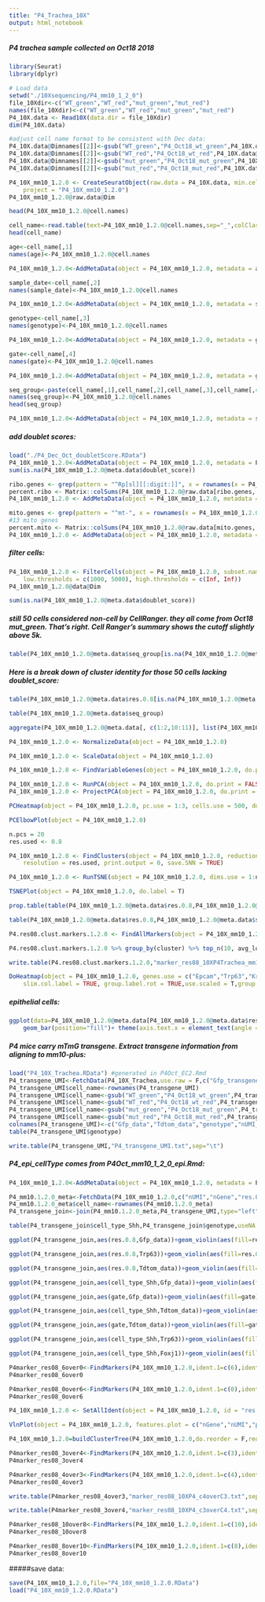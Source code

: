 ```yaml
---
title: "P4_Trachea_10X"
output: html_notebook
---
```

##### P4 trachea sample collected on Oct18 2018

```r
library(Seurat)
library(dplyr)
```
```r
# Load data
setwd("./10Xsequencing/P4_mm10_1_2_0")
file_10Xdir<-c("WT_green","WT_red","mut_green","mut_red")
names(file_10Xdir)<-c("WT_green","WT_red","mut_green","mut_red")
P4_10X.data <- Read10X(data.dir = file_10Xdir)
dim(P4_10X.data)
```

```r
#adjust cell name format to be consistent with Dec data:
P4_10X.data@Dimnames[[2]]<-gsub("WT_green","P4_Oct18_wt_green",P4_10X.data@Dimnames[[2]])
P4_10X.data@Dimnames[[2]]<-gsub("WT_red","P4_Oct18_wt_red",P4_10X.data@Dimnames[[2]])
P4_10X.data@Dimnames[[2]]<-gsub("mut_green","P4_Oct18_mut_green",P4_10X.data@Dimnames[[2]])
P4_10X.data@Dimnames[[2]]<-gsub("mut_red","P4_Oct18_mut_red",P4_10X.data@Dimnames[[2]])
```


```r
P4_10X_mm10_1.2.0 <- CreateSeuratObject(raw.data = P4_10X.data, min.cells = 1, min.genes = 1000, 
    project = "P4_10X_mm10_1.2.0")
P4_10X_mm10_1.2.0@raw.data@Dim
```

```r
head(P4_10X_mm10_1.2.0@cell.names)
```
```r
cell_name<-read.table(text=P4_10X_mm10_1.2.0@cell.names,sep="_",colClasses = "character")
head(cell_name)
```
```r
age<-cell_name[,1]
names(age)<-P4_10X_mm10_1.2.0@cell.names
```
```r
P4_10X_mm10_1.2.0<-AddMetaData(object = P4_10X_mm10_1.2.0, metadata = age, col.name = "age")
```

```r
sample_date<-cell_name[,2]
names(sample_date)<-P4_10X_mm10_1.2.0@cell.names
```
```r
P4_10X_mm10_1.2.0<-AddMetaData(object = P4_10X_mm10_1.2.0, metadata = sample_date, col.name = "sample_date")
```


```r
genotype<-cell_name[,3]
names(genotype)<-P4_10X_mm10_1.2.0@cell.names
```
```r
P4_10X_mm10_1.2.0<-AddMetaData(object = P4_10X_mm10_1.2.0, metadata = genotype, col.name = "genotype")
```

```r
gate<-cell_name[,4]
names(gate)<-P4_10X_mm10_1.2.0@cell.names
```
```r
P4_10X_mm10_1.2.0<-AddMetaData(object = P4_10X_mm10_1.2.0, metadata = gate, col.name = "gate")
```

```r
seq_group<-paste(cell_name[,1],cell_name[,2],cell_name[,3],cell_name[,4],sep="_")
names(seq_group)<-P4_10X_mm10_1.2.0@cell.names
head(seq_group)
```
```r
P4_10X_mm10_1.2.0<-AddMetaData(object = P4_10X_mm10_1.2.0, metadata = seq_group, col.name = "seq_group")
```

##### add doublet scores:
```r
load("./P4_Dec_Oct_doubletScore.RData")
P4_10X_mm10_1.2.0<-AddMetaData(object = P4_10X_mm10_1.2.0, metadata = P4_Dec_Oct_doubletScore, col.name = "doublet_score")
sum(is.na(P4_10X_mm10_1.2.0@meta.data$doublet_score))
```

```r
ribo.genes <- grep(pattern = "^Rp[sl][[:digit:]]", x = rownames(x = P4_10X_mm10_1.2.0@data), value = TRUE)
percent.ribo <- Matrix::colSums(P4_10X_mm10_1.2.0@raw.data[ribo.genes, ])/Matrix::colSums(P4_10X_mm10_1.2.0@raw.data)
P4_10X_mm10_1.2.0 <- AddMetaData(object = P4_10X_mm10_1.2.0, metadata = percent.ribo, col.name = "percent.ribo")
```

```r
mito.genes <- grep(pattern = "^mt-", x = rownames(x = P4_10X_mm10_1.2.0@data), value = TRUE)
#13 mito genes
percent.mito <- Matrix::colSums(P4_10X_mm10_1.2.0@raw.data[mito.genes, ])/Matrix::colSums(P4_10X_mm10_1.2.0@raw.data)
P4_10X_mm10_1.2.0 <- AddMetaData(object = P4_10X_mm10_1.2.0, metadata = percent.mito, col.name = "percent.mito")
```

##### filter cells:
```r
P4_10X_mm10_1.2.0 <- FilterCells(object = P4_10X_mm10_1.2.0, subset.names = c("nGene", "nUMI"), 
    low.thresholds = c(1000, 5000), high.thresholds = c(Inf, Inf))
P4_10X_mm10_1.2.0@data@Dim
```

```r
sum(is.na(P4_10X_mm10_1.2.0@meta.data$doublet_score))
```
##### still 50 cells considered non-cell by CellRanger. they all come from Oct18 mut_green. That's right. Cell Ranger's summary shows the cutoff slightly above 5k.

```r
table(P4_10X_mm10_1.2.0@meta.data$seq_group[is.na(P4_10X_mm10_1.2.0@meta.data$doublet_score)])
```
##### Here is a break down of cluster identity for those 50 cells lacking doublet_score:
```r
table(P4_10X_mm10_1.2.0@meta.data$res.0.8[is.na(P4_10X_mm10_1.2.0@meta.data$doublet_score)],P4_10X_mm10_1.2.0@meta.data$seq_group[is.na(P4_10X_mm10_1.2.0@meta.data$doublet_score)])
```


```r
table(P4_10X_mm10_1.2.0@meta.data$seq_group)
```
```r
aggregate(P4_10X_mm10_1.2.0@meta.data[, c(1:2,10:11)], list(P4_10X_mm10_1.2.0@meta.data$seq_group), median)

```

```r
P4_10X_mm10_1.2.0 <- NormalizeData(object = P4_10X_mm10_1.2.0)
```
```r
P4_10X_mm10_1.2.0 <- ScaleData(object = P4_10X_mm10_1.2.0)
```


```r
P4_10X_mm10_1.2.0 <- FindVariableGenes(object = P4_10X_mm10_1.2.0, do.plot = TRUE, x.low.cutoff=0.1,x.high.cutoff = Inf, y.cutoff = 0.5)
```
```r
P4_10X_mm10_1.2.0 <- RunPCA(object = P4_10X_mm10_1.2.0, do.print = FALSE)
P4_10X_mm10_1.2.0 <- ProjectPCA(object = P4_10X_mm10_1.2.0, do.print = FALSE)
```
```r
PCHeatmap(object = P4_10X_mm10_1.2.0, pc.use = 1:3, cells.use = 500, do.balanced = TRUE, label.columns = FALSE, num.genes = 20)

```
```r
PCElbowPlot(object = P4_10X_mm10_1.2.0)
```
```r
n.pcs = 20
res.used <- 0.8

P4_10X_mm10_1.2.0 <- FindClusters(object = P4_10X_mm10_1.2.0, reduction.type = "pca", dims.use = 1:n.pcs, 
    resolution = res.used, print.output = 0, save.SNN = TRUE)
```
```r
P4_10X_mm10_1.2.0 <- RunTSNE(object = P4_10X_mm10_1.2.0, dims.use = 1:n.pcs, seed.use = 10, perplexity=30, dim.embed = 2)

```

```r
TSNEPlot(object = P4_10X_mm10_1.2.0, do.label = T)

```
```r
prop.table(table(P4_10X_mm10_1.2.0@meta.data$res.0.8,P4_10X_mm10_1.2.0@meta.data$seq_group),2)
```

```r
table(P4_10X_mm10_1.2.0@meta.data$res.0.8,P4_10X_mm10_1.2.0@meta.data$seq_group)
```

```r
P4.res08.clust.markers.1.2.0 <- FindAllMarkers(object = P4_10X_mm10_1.2.0, only.pos = TRUE, min.pct = 0.25, thresh.use = 0.25)

```

```r
P4.res08.clust.markers.1.2.0 %>% group_by(cluster) %>% top_n(10, avg_logFC)
```
```r
write.table(P4.res08.clust.markers.1.2.0,"marker_res08_10XP4Trachea_mm10_1_2_0.txt",sep="\t")
```

```r
DoHeatmap(object = P4_10X_mm10_1.2.0, genes.use = c("Epcam","Trp63","Krt5","Col6a1","Col6a2","Col6a3","Bgn","Postn","Mki67","Top2a","Creb3l1","Muc5ac","Gp2","Rac2","Galnt6","Ptgdr","Cd177","Foxj1","Foxn4","Calca","Snap25","Ascl1","Chga","Cd3g","C1qb","Fcer1g","Cd52","Mbp","Plp1","Egfl7","Cdh5","Pecam1","Alas2","Hbb-bs","Sox9","Dcn","Twist2","Ano1","Acta2","Tagln","Myh11","Notch3","Adipoq","Car3","Fabp4","Col11a1","Acan"), 
    slim.col.label = TRUE, group.label.rot = TRUE,use.scaled = T,group.by="res.0.8",cex.row = 20,group.cex = 30)
```

##### epithelial cells:
```r
ggplot(data=P4_10X_mm10_1.2.0@meta.data[P4_10X_mm10_1.2.0@meta.data$res.0.8 %in% c(1:5,8,11),],aes(genotype,fill=res.0.8))+ 
    geom_bar(position="fill")+ theme(axis.text.x = element_text(angle = 45, hjust = 1))
```


##### P4 mice carry mTmG transgene. Extract transgene information from aligning to mm10-plus:
```r
load("P4_10X_Trachea.RData") #generated in P4Oct_EC2.Rmd
P4_transgene_UMI<-FetchData(P4_10X_Trachea,use.raw = F,c("Gfp_transgene","Tdtom_transgene","genotype","nUMI","nGene"))
P4_transgene_UMI$cell_name<-rownames(P4_transgene_UMI)
P4_transgene_UMI$cell_name<-gsub("WT_green","P4_Oct18_wt_green",P4_transgene_UMI$cell_name)
P4_transgene_UMI$cell_name<-gsub("WT_red","P4_Oct18_wt_red",P4_transgene_UMI$cell_name)
P4_transgene_UMI$cell_name<-gsub("mut_green","P4_Oct18_mut_green",P4_transgene_UMI$cell_name)
P4_transgene_UMI$cell_name<-gsub("mut_red","P4_Oct18_mut_red",P4_transgene_UMI$cell_name)
colnames(P4_transgene_UMI)<-c("Gfp_data","Tdtom_data","genotype","nUMI_mm10plus","nGene_mm10plus","cell_name")
table(P4_transgene_UMI$genotype)
```
```r
write.table(P4_transgene_UMI,"P4_transgene_UMI.txt",sep="\t")
```
##### P4_epi_cellType comes from P4Oct_mm10_1_2_0_epi.Rmd:
```r
P4_10X_mm10_1.2.0<-AddMetaData(object = P4_10X_mm10_1.2.0, metadata = P4_epi_cellType, col.name = "cell_type_Shh")
```
```r
P4_mm10.1.2.0_meta<-FetchData(P4_10X_mm10_1.2.0,c("nUMI","nGene","res.0.8","gate","Epcam","Trp63","Gp2","Foxj1","Creb3l1","cell_type_Shh"))
P4_mm10.1.2.0_meta$cell_name<-rownames(P4_mm10.1.2.0_meta)
P4_transgene_join<-join(P4_mm10.1.2.0_meta,P4_transgene_UMI,type="left",by="cell_name")
```
```r
table(P4_transgene_join$cell_type_Shh,P4_transgene_join$genotype,useNA = "always")
```
```r
ggplot(P4_transgene_join,aes(res.0.8,Gfp_data))+geom_violin(aes(fill=res.0.8))+ geom_jitter(height = 0, width = 0.3,size=0.2)

```

```r
ggplot(P4_transgene_join,aes(res.0.8,Trp63))+geom_violin(aes(fill=res.0.8))+ geom_jitter(height = 0, width = 0.3,size=0.2)

```





```r
ggplot(P4_transgene_join,aes(res.0.8,Tdtom_data))+geom_violin(aes(fill=res.0.8))+ geom_jitter(height = 0, width = 0.3,size=0.2)

```
```r
ggplot(P4_transgene_join,aes(cell_type_Shh,Gfp_data))+geom_violin(aes(fill=cell_type_Shh))+ geom_jitter(height = 0, width = 0.3,size=0.2) + theme(axis.text.x = element_text(angle = 45, hjust = 1))

```
```r
ggplot(P4_transgene_join,aes(gate,Gfp_data))+geom_violin(aes(fill=gate))+ geom_jitter(height = 0, width = 0.3,size=0.2) + theme(axis.text.x = element_text(angle = 45, hjust = 1))

```
```r
ggplot(P4_transgene_join,aes(cell_type_Shh,Tdtom_data))+geom_violin(aes(fill=cell_type_Shh))+ geom_jitter(height = 0, width = 0.3,size=0.2) + theme(axis.text.x = element_text(angle = 45, hjust = 1))

```

```r
ggplot(P4_transgene_join,aes(gate,Tdtom_data))+geom_violin(aes(fill=gate))+ geom_jitter(height = 0, width = 0.3,size=0.2) + theme(axis.text.x = element_text(angle = 45, hjust = 1))

```


```r
ggplot(P4_transgene_join,aes(cell_type_Shh,Trp63))+geom_violin(aes(fill=cell_type_Shh))+ geom_jitter(height = 0, width = 0.3,size=0.2) + theme(axis.text.x = element_text(angle = 45, hjust = 1))

```
```r
ggplot(P4_transgene_join,aes(cell_type_Shh,Foxj1))+geom_violin(aes(fill=cell_type_Shh))+ geom_jitter(height = 0, width = 0.3,size=0.2) + theme(axis.text.x = element_text(angle = 45, hjust = 1))

```

```r
P4marker_res08_6over0<-FindMarkers(P4_10X_mm10_1.2.0,ident.1=c(6),ident.2 = 0,only.pos = TRUE)
P4marker_res08_6over0
```

```r
P4marker_res08_0over6<-FindMarkers(P4_10X_mm10_1.2.0,ident.1=c(0),ident.2 = 6,only.pos = TRUE)
P4marker_res08_0over6
```

```r
P4_10X_mm10_1.2.0 <- SetAllIdent(object = P4_10X_mm10_1.2.0, id = "res.0.8")

VlnPlot(object = P4_10X_mm10_1.2.0, features.plot = c("nGene","nUMI","percent.mito","doublet_score"), nCol = 1,x.lab.rot = T,point.size.use = 0.3)
```

```r
P4_10X_mm10_1.2.0=buildClusterTree(P4_10X_mm10_1.2.0,do.reorder = F,reorder.numeric = TRUE,pcs.use = 1:20)
```

```r
P4marker_res08_3over4<-FindMarkers(P4_10X_mm10_1.2.0,ident.1=c(3),ident.2 = 4,only.pos = TRUE)
P4marker_res08_3over4
```
```r
P4marker_res08_4over3<-FindMarkers(P4_10X_mm10_1.2.0,ident.1=c(4),ident.2 = 3,only.pos = TRUE)
P4marker_res08_4over3
```
```r
write.table(P4marker_res08_4over3,"marker_res08_10XP4_c4overC3.txt",sep="\t")
```
```r
write.table(P4marker_res08_3over4,"marker_res08_10XP4_c3overC4.txt",sep="\t")
```

```r
P4marker_res08_10over8<-FindMarkers(P4_10X_mm10_1.2.0,ident.1=c(10),ident.2 = 8,only.pos = TRUE)
P4marker_res08_10over8
```

```r
P4marker_res08_8over10<-FindMarkers(P4_10X_mm10_1.2.0,ident.1=c(8),ident.2 = 10,only.pos = TRUE)
P4marker_res08_8over10
```

#####save data:
```r
save(P4_10X_mm10_1.2.0,file="P4_10X_mm10_1.2.0.RData")
load("P4_10X_mm10_1.2.0.RData")
```


